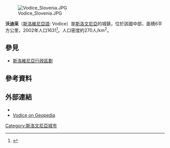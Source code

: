 {{expand|time=2017-02-05T03:15:52+00:00}}
[[File:Vodice_Slovenia.JPG|thumb]]

'''沃迪采'''（[[斯洛維尼亞語|斯洛維尼亞語]]: Vodice）是[[斯洛文尼亞|斯洛文尼亞]]的城鎮，位於該國中部，面積6平方公里，2002年人口1631<ref>{{Cite web |url=http://www.stat.si/popis2002/en/ |title=Statistical Office of the Republic of Slovenia, census of 2002 |accessdate=2017-02-05 |archive-date=2016-12-18 |archive-url=https://web.archive.org/web/20161218144633/http://www.stat.si/popis2002/en/ |dead-url=yes }}</ref>。人口密度約270人/km<sup>2</sup>。

==參見==
*[[斯洛維尼亞行政區劃|斯洛維尼亞行政區劃]]

==參考資料==
{{Reflist}}

==外部連結==
*{{commons category-inline|Vodice, Vodice}}
*[http://www.geopedia.si/Geopedia_en.html#L410_F10111013_T13_b4_x460540.5_y116638.5_s14 Vodice on Geopedia] {{Wayback|url=http://www.geopedia.si/Geopedia_en.html#L410_F10111013_T13_b4_x460540.5_y116638.5_s14 |date=20120620155109 }}

{{Slovenia-geo-stub}}
[[Category:斯洛文尼亞城市|Category:斯洛文尼亞城市]]